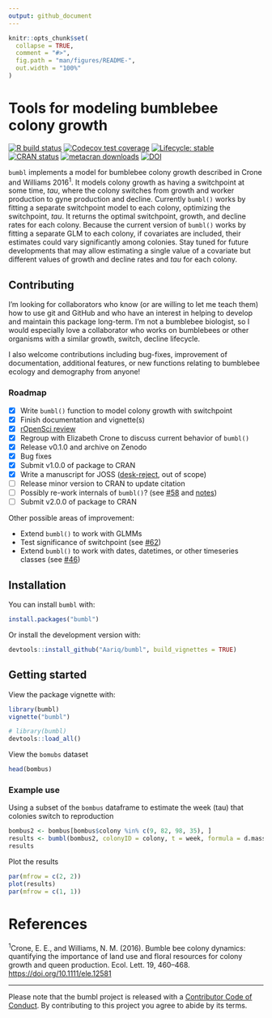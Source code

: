 ```yaml
---
output: github_document
---
```


<!-- README.md is generated from README.Rmd. Please edit that file -->

```r
knitr::opts_chunk$set(
  collapse = TRUE,
  comment = "#>",
  fig.path = "man/figures/README-",
  out.width = "100%"
)
```

# Tools for modeling bumblebee colony growth

<!-- badges: start -->

[![R build status](https://github.com/Aariq/bumbl/workflows/R-CMD-check/badge.svg)](https://github.com/Aariq/bumbl/actions) [![Codecov test coverage](https://codecov.io/gh/Aariq/bumbl/branch/master/graph/badge.svg)](https://codecov.io/gh/Aariq/bumbl?branch=master) [![Lifecycle: stable](https://img.shields.io/badge/lifecycle-stable-brightgreen.svg)](https://lifecycle.r-lib.org/articles/stages.html#stable) [![CRAN status](https://www.r-pkg.org/badges/version/bumbl)](https://CRAN.R-project.org/package=bumbl)
[![metacran downloads](https://cranlogs.r-pkg.org/badges/grand-total/bumbl)](https://cran.r-project.org/package=bumbl)
[![DOI](https://zenodo.org/badge/DOI/10.5281/zenodo.4545782.svg)](https://doi.org/10.5281/zenodo.4545782)

<!-- badges: end -->

`bumbl` implements a model for bumblebee colony growth described in Crone and Williams 2016^1^.
It models colony growth as having a switchpoint at some time, *tau*, where the colony switches from growth and worker production to gyne production and decline.
Currently `bumbl()` works by fitting a separate switchpoint model to each colony, optimizing the switchpoint, *tau*.
It returns the optimal switchpoint, growth, and decline rates for each colony.
Because the current version of `bumbl()` works by fitting a separate GLM to each colony, if covariates are included, their estimates could vary significantly among colonies.
Stay tuned for future developments that may allow estimating a single value of a covariate but different values of growth and decline rates and *tau* for each colony.

## Contributing

I'm looking for collaborators who know (or are willing to let me teach them) how to use git and GitHub and who have an interest in helping to develop and maintain this package long-term.
I'm not a bumblebee biologist, so I would especially love a collaborator who works on bumblebees or other organisms with a similar growth, switch, decline lifecycle.

I also welcome contributions including bug-fixes, improvement of documentation, additional features, or new functions relating to bumblebee ecology and demography from anyone!

### Roadmap

-   [x] Write `bumbl()` function to model colony growth with switchpoint
-   [x] Finish documentation and vignette(s)
-   [x] [rOpenSci review](<https://github.com/ropenscilabs/statistical-software-review/issues/2>)
-   [x] Regroup with Elizabeth Crone to discuss current behavior of `bumbl()`
-   [x] Release v0.1.0 and archive on Zenodo
-   [x] Bug fixes
-   [x] Submit v1.0.0 of package to CRAN
-   [x] Write a manuscript for JOSS ([desk-reject](https://github.com/openjournals/joss-reviews/issues/3532), out of scope)
-   [ ] Release minor version to CRAN to update citation
-   [ ] Possibly re-work internals of `bumbl()`? (see [\#58](https://github.com/Aariq/bumbl/issues/58) and [notes](https://github.com/Aariq/bumbl/blob/master/notes/single-model-rework-notes.Rmd))
-   [ ] Submit v2.0.0 of package to CRAN

Other possible areas of improvement:

-   Extend `bumbl()` to work with GLMMs
-   Test significance of switchpoint (see [\#62](https://github.com/Aariq/bumbl/issues/62))
-   Extend `bumbl()` to work with dates, datetimes, or other timeseries classes (see [\#46](https://github.com/Aariq/bumbl/issues/46))

## Installation

You can install `bumbl` with:

``` r
install.packages("bumbl")
```

Or install the development version with:

``` r
devtools::install_github("Aariq/bumbl", build_vignettes = TRUE)
```

## Getting started

View the package vignette with:

``` r
library(bumbl)
vignette("bumbl")
```

```r
# library(bumbl)
devtools::load_all()
```

View the `bomubs` dataset

```r
head(bombus)
```

### Example use

Using a subset of the `bombus` dataframe to estimate the week (tau) that colonies switch to reproduction

```r
bombus2 <- bombus[bombus$colony %in% c(9, 82, 98, 35), ]
results <- bumbl(bombus2, colonyID = colony, t = week, formula = d.mass ~ week)
results
```

Plot the results

```r
par(mfrow = c(2, 2))
plot(results)
par(mfrow = c(1, 1))
```

# References

^1^Crone, E.
E., and Williams, N. M.
(2016).
Bumble bee colony dynamics: quantifying the importance of land use and floral resources for colony growth and queen production.
Ecol.
Lett.
19, 460–468.
<https://doi.org/10.1111/ele.12581>

------------------------------------------------------------------------

Please note that the bumbl project is released with a [Contributor Code of Conduct](https://github.com/Aariq/bumbl/blob/master/CODE_OF_CONDUCT.md).
By contributing to this project you agree to abide by its terms.
